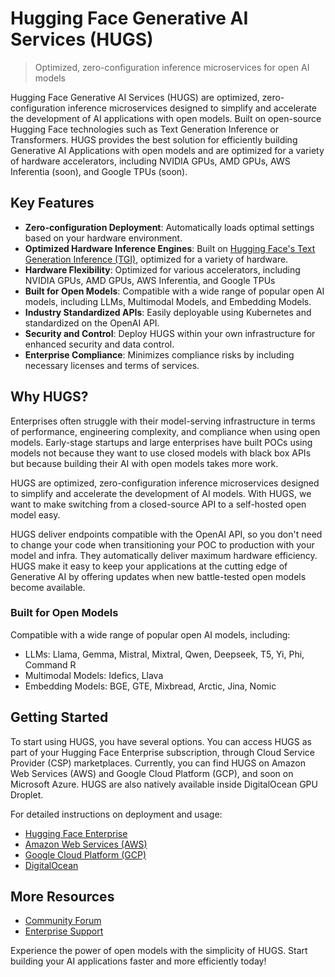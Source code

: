 # Hugging Face Generative AI Services (HUGS)

> Optimized, zero-configuration inference microservices for open AI models

Hugging Face Generative AI Services (HUGS) are optimized, zero-configuration inference microservices designed to simplify and accelerate the development of AI applications with open models. Built on open-source Hugging Face technologies such as Text Generation Inference or Transformers. HUGS provides the best solution for efficiently building Generative AI Applications with open models and are optimized for a variety of hardware accelerators, including NVIDIA GPUs, AMD GPUs, AWS Inferentia (soon), and Google TPUs (soon).

## Key Features

- **Zero-configuration Deployment**: Automatically loads optimal settings based on your hardware environment.
- **Optimized Hardware Inference Engines**: Built on [Hugging Face's Text Generation Inference (TGI)](https://github.com/huggingface/text-generation-inference), optimized for a variety of hardware.
- **Hardware Flexibility**: Optimized for various accelerators, including NVIDIA GPUs, AMD GPUs, AWS Inferentia, and Google TPUs
- **Built for Open Models**: Compatible with a wide range of popular open AI models, including LLMs, Multimodal Models, and Embedding Models.
- **Industry Standardized APIs**: Easily deployable using Kubernetes and standardized on the OpenAI API.
- **Security and Control**: Deploy HUGS within your own infrastructure for enhanced security and data control.
- **Enterprise Compliance**: Minimizes compliance risks by including necessary licenses and terms of services.

## Why HUGS?

Enterprises often struggle with their model-serving infrastructure in terms of performance, engineering complexity, and compliance when using open models. Early-stage startups and large enterprises have built POCs using models not because they want to use closed models with black box APIs but because building their AI with open models takes more work.

HUGS are optimized, zero-configuration inference microservices designed to simplify and accelerate the development of AI models. With HUGS, we want to make switching from a closed-source API to a self-hosted open model easy.

HUGS deliver endpoints compatible with the OpenAI API, so you don't need to change your code when transitioning your POC to production with your model and infra. They automatically deliver maximum hardware efficiency.
HUGS make it easy to keep your applications at the cutting edge of Generative AI by offering updates when new battle-tested open models become available.

### Built for Open Models

Compatible with a wide range of popular open AI models, including:

- LLMs: Llama, Gemma, Mistral, Mixtral, Qwen, Deepseek, T5, Yi, Phi, Command R
- Multimodal Models: Idefics, Llava
- Embedding Models: BGE, GTE, Mixbread, Arctic, Jina, Nomic

## Getting Started

To start using HUGS, you have several options. You can access HUGS as part of your Hugging Face Enterprise subscription, through Cloud Service Provider (CSP) marketplaces. Currently, you can find HUGS on Amazon Web Services (AWS) and Google Cloud Platform (GCP), and soon on Microsoft Azure. HUGS are also natively available inside DigitalOcean GPU Droplet.

For detailed instructions on deployment and usage:

- [Hugging Face Enterprise](https://huggingface.co/enterprise)
- [Amazon Web Services (AWS)](./guides/aws.mdx)
- [Google Cloud Platform (GCP)](./guides/gcp.mdx)
- [DigitalOcean](./guides/digitalocean.mdx)

## More Resources

- [Community Forum](link-to-community-forum)
- [Enterprise Support](link-to-enterprise-support)

Experience the power of open models with the simplicity of HUGS. Start building your AI applications faster and more efficiently today!
